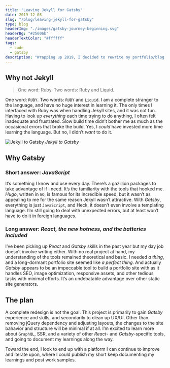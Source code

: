 ```yaml
---
title: "Leaving Jekyll for Gatsby"
date: 2019-12-08
slug: "/blog/leaving-jekyll-for-gatsby"
type: blog
headerImg: "./images/gatsby-journey-beginning.svg"
headerBg: "#25606b"
headerTextColor: "#ffffff"
tags:
  - code
  - gatsby
description: "Wrapping up 2019, I decided to rewrite my portfolio/blog in Gatsby—leaving Jekyll behind. This is a personal documentation of why I made the decision and how I approached the process."
---
```


## Why not Jekyll

<blockquote class="pullquote qr">
  One word: Ruby. Two words: Ruby and Liquid.
</blockquote>

One word: `RUBY`. Two words: `RUBY` and `Liquid`. I am a complete stranger to the language, and have no huge interest in learning it. The only times I interfaced with Ruby was when handling Jekyll sites, and it was not fun. Having to look up _everything_ each time trying to do anything, I often felt inadequate and frustrated. Slow build time didn’t bother me as much as the occasional errors that broke the build. Yes, I _could_ have invested more time learning the language. But no, I didn’t _want_ to do it.

![Jekyll to Gatsby](./images/jekyll-to-gatsby.svg)
_Jekyll to Gatsby_

## Why Gatsby

### Short answer: _JavaScript_

It’s something I know and use every day. There’s a gazillion packages to take advantage of if I need. It’s the familiarity with the tools that hooked me. _Hugo_, written in `GO`, is famous for its incredible speed, but it wasn’t as appealing to me for the same reason Jekyll wasn’t attractive. With _Gatsby_, everything is just `JavaScript`, and Heck, it doesn’t even involve a templating language. I’m still going to deal with unexpected errors, but at least won’t have to do it in foreign languages.

### Long answer: _React, the new hotness, and the batteries included_

I’ve been picking up _React_ and _Gatsby_ skills in the past year but my day job doesn’t involve writing either. With no real project at hand, my understanding of the tools remained theoretical and basic. I needed _a thing_, and a long-dormant portfolio site seemed like _a perfect thing_. And actually _Gatsby_ appears to be an impeccable tool to build a portfolio site with as it handles SEO, image optimization, responsive assets, and other tedious tasks with minimal efforts. It’s an undebatable advantage over other static site generators.

## The plan

A complete redesign is not the goal. This project is primarily to gain _Gatsby_ experience and skills, and secondarily to clean up UX/UI. Other than removing jQuery dependency and adjusting layouts, the changes to the site bahavior and structure will be minimal if at all. I’m excited to learn more about `GraphQL`, SSR, and a variety of other _React_- and _Gatsby_-specific tools, and going to document my learnings along the way.

Toward the end, I look to end up with a platform I can continue to improve and iterate upon, where I could publish my short keep documenting my learnings and post work samples.
